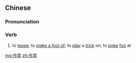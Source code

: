 ==Chinese==
{{zh-forms}}

===Pronunciation===
{{zh-pron
|m=zuònòng
|c=zok3 lung6
|mn=qz,tw,xm,zz:chok-lōng
|cat=verb
}}

===Verb===
{{zh-verb}}

# to [[tease]]; to [[make a fool of]]; to [[play]] a [[trick]] on; to [[poke]] [[fun]] at

[[mg:作弄]]
[[zh:作弄]]